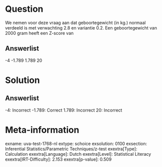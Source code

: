 Question
========

We nemen voor deze vraag aan dat geboortegewicht (in kg.) normaal
verdeeld is met verwachting 2.8 en variantie 0.2. Een geboortegewicht
van 2000 gram heeft een Z-score van

Answerlist
----------

-4
-1.789
1.789
20

Solution
========

Answerlist
----------

-4: Incorrect
-1.789: Correct
1.789: Incorrect
20: Incorrect

Meta-information
================
exname: uva-test-1768-nl
extype: schoice
exsolution: 0100
exsection: Inferential Statistics/Parametric Techniques/z-test
exextra[Type]: Calculation
exextra[Language]: Dutch
exextra[Level]: Statistical Literacy
exextra[IRT-Difficulty]: 2.153
exextra[p-value]: 0.509
